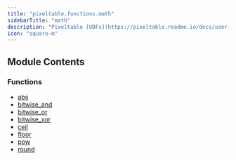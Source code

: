```yaml
---
title: "pixeltable.functions.math"
sidebarTitle: "math"
description: "Pixeltable [UDFs](https://pixeltable.readme.io/docs/user-defined-functions-udfs) for mathematical operations."
icon: "square-m"
---
```

## Module Contents

### Functions

- [abs](./abs)
- [bitwise_and](./bitwise_and)
- [bitwise_or](./bitwise_or)
- [bitwise_xor](./bitwise_xor)
- [ceil](./ceil)
- [floor](./floor)
- [pow](./pow)
- [round](./round)

